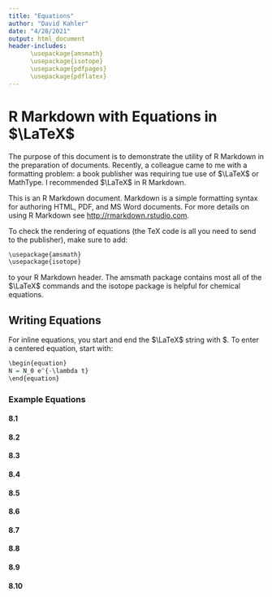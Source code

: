 ```yaml
---
title: "Equations"
author: "David Kahler"
date: "4/28/2021"
output: html_document
header-includes: 
      \usepackage{amsmath}
      \usepackage{isotope}
      \usepackage{pdfpages}
      \usepackage{pdflatex}
---
```


# R Markdown with Equations in $\LaTeX$

The purpose of this document is to demonstrate the utility of R Markdown in the preparation of documents.  Recently, a colleague came to me with a formatting problem: a book publisher was requiring tue use of $\LaTeX$ or MathType.  I recommended $\LaTeX$ in R Markdown.  

This is an R Markdown document. Markdown is a simple formatting syntax for authoring HTML, PDF, and MS Word documents. For more details on using R Markdown see <http://rmarkdown.rstudio.com>.  

To check the rendering of equations (the TeX code is all you need to send to the publisher), make sure to add:   
```r
\usepackage{amsmath}  
\usepackage{isotope}  
```
to your R Markdown header.  The amsmath package contains most all of the $\LaTeX$ commands and the isotope package is helpful for chemical equations.

## Writing Equations  
For inline equations, you start and end the $\LaTeX$ string with $.  To enter a centered equation, start with:  
```r
\begin{equation}
N = N_0 e^{-\lambda t}
\end{equation}
```

### Example Equations
#### 8.1
\begin{equation}
N = N_0 e^{-\lambda t}
\end{equation}

#### 8.2
\begin{equation}
\label{eq:8.2}
\mathrm{^{226}_{88}Ra} \rightarrow \mathrm{^{222}_{86}Rn} + \mathrm{^{4}_{2}He^{2+}} + \gamma + hv  
\end{equation}

#### 8.3
\begin{equation}
\mathrm{^{228}_{88}Ra} \rightarrow \mathrm{^{228}_{89}Ac} + \mathrm{e^{-}} + \gamma + hv  
\end{equation}

#### 8.4
\begin{equation}
A_n = \lambda_n N_n
\end{equation}

#### 8.5
\begin{equation}
N_n = c_{1} e^{-\lambda_1 t} + c_{2} e^{-\lambda_2 t} + c_{3} e^{-\lambda_3 t} + \ldots + c_{n} e^{-\lambda_n t}
\end{equation}

#### 8.6
\begin{equation}
c_1 = \frac{\lambda_1 \lambda_2 \ldots \lambda_{n-1}}{(\lambda_2 -\lambda_1) (\lambda_3 -\lambda_1) (\lambda_n \lambda_1)} N^{0}_{1}
\end{equation}

#### 8.7
\begin{equation}
c_2 = \frac{\lambda_1 \lambda_2 \ldots \lambda_{n-1}}{(\lambda_1 -\lambda_2) (\lambda_3 -\lambda_2) (\lambda_n \lambda_2)} N^{0}_{1}
\end{equation}

#### 8.8
\begin{equation}
c_3 = \frac{\lambda_1 \lambda_2 \ldots \lambda_{n-1}}{(\lambda_1 -\lambda_n) (\lambda_2 -\lambda_n) (\lambda_{n-1} -\lambda_n)} N^{0}_{1}
\end{equation}

#### 8.9
\begin{equation}
\log([\mathrm{^{226}Ra}]) = 1.3536 \times \log({TDS}) - 4.4513
\end{equation}

#### 8.10
\begin{equation}
\log([\mathrm{^{226}Ra}]) = 0.6521 \times \log(\mathrm{[Cl]}) - 0.8448
\end{equation}

